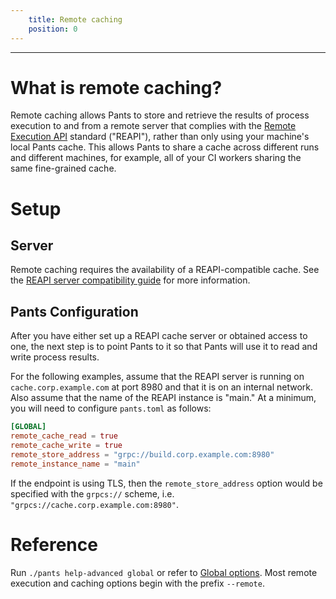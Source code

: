 ```yaml
---
    title: Remote caching
    position: 0
---
```




---

What is remote caching?
=======================

Remote caching allows Pants to store and retrieve the results of process execution to and from a remote server that complies with the [Remote Execution API](https://github.com/bazelbuild/remote-apis) standard ("REAPI"), rather than only using your machine's local Pants cache. This allows Pants to share a cache across different runs and different machines, for example, all of your CI workers sharing the same fine-grained cache.

Setup
=====

Server
------

Remote caching requires the availability of a REAPI-compatible cache. See the [REAPI server compatibility guide](doc:remote-caching-execution#server-compatibility) for more information.

Pants Configuration
-------------------

After you have either set up a REAPI cache server or obtained access to one, the next step is to point Pants to it so that Pants will use it to read and write process results. 

For the following examples, assume that the REAPI server is running on `cache.corp.example.com` at port 8980 and that it is on an internal network. Also assume that the name of the REAPI instance is "main." At a minimum, you will need to configure `pants.toml` as follows:

```toml
[GLOBAL]
remote_cache_read = true
remote_cache_write = true
remote_store_address = "grpc://build.corp.example.com:8980"
remote_instance_name = "main"
```

If the endpoint is using TLS, then the `remote_store_address` option would be specified with the  `grpcs://` scheme, i.e. `"grpcs://cache.corp.example.com:8980"`.

Reference
=========

Run `./pants help-advanced global` or refer to [Global options](doc:reference-global). Most remote execution and caching options begin with the prefix `--remote`.